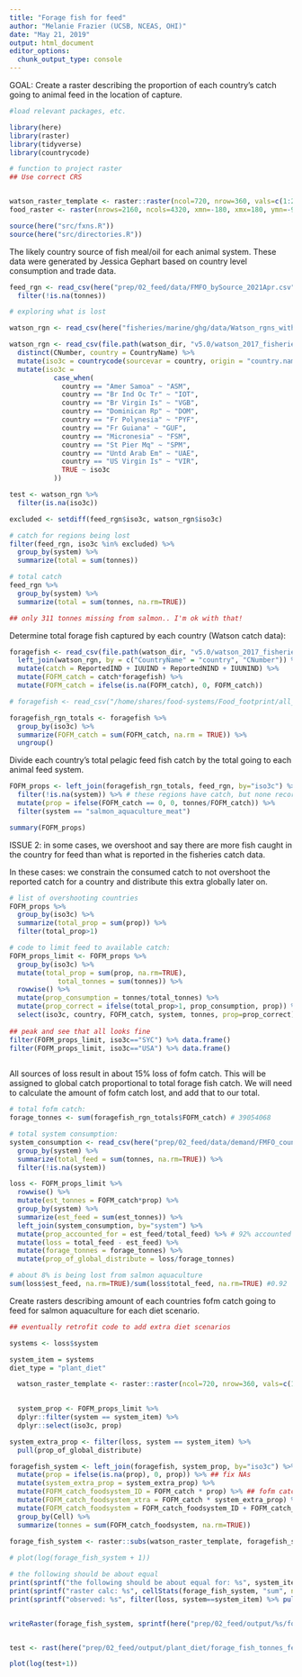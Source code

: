 ```yaml
---
title: "Forage fish for feed"
author: "Melanie Frazier (UCSB, NCEAS, OHI)"
date: "May 21, 2019"
output: html_document
editor_options: 
  chunk_output_type: console
---
```


GOAL: Create a raster describing the proportion of each country's catch going to animal feed in the location of capture.

```r
#load relevant packages, etc.

library(here)
library(raster)
library(tidyverse)
library(countrycode)

# function to project raster
## Use correct CRS


watson_raster_template <- raster::raster(ncol=720, nrow=360, vals=c(1:259200))
food_raster <- raster(nrows=2160, ncols=4320, xmn=-180, xmx=180, ymn=-90, ymx=90)

source(here("src/fxns.R"))
source(here("src/directories.R"))

```


The likely country source of fish meal/oil for each animal system. These data were generated by Jessica Gephart based on country level consumption and trade data. 

```r

feed_rgn <- read_csv(here("prep/02_feed/data/FMFO_bySource_2021Apr.csv")) %>%
  filter(!is.na(tonnes))

```


```r
# exploring what is lost

watson_rgn <- read_csv(here("fisheries/marine/ghg/data/Watson_rgns_with_iso3c.csv"))

watson_rgn <- read_csv(file.path(watson_dir, "v5.0/watson_2017_fisheries_catch_w_cat.csv")) %>%
  distinct(CNumber, country = CountryName) %>%
  mutate(iso3c = countrycode(sourcevar = country, origin = "country.name", destination = "iso3c")) %>%
  mutate(iso3c = 
           case_when(
             country == "Amer Samoa" ~ "ASM", 
             country == "Br Ind Oc Tr" ~ "IOT", 
             country == "Br Virgin Is" ~ "VGB", 
             country == "Dominican Rp" ~ "DOM",
             country == "Fr Polynesia" ~ "PYF", 
             country == "Fr Guiana" ~ "GUF", 
             country == "Micronesia" ~ "FSM", 
             country == "St Pier Mq" ~ "SPM", 
             country == "Untd Arab Em" ~ "UAE", 
             country == "US Virgin Is" ~ "VIR", 
             TRUE ~ iso3c
           ))

test <- watson_rgn %>%
  filter(is.na(iso3c))

excluded <- setdiff(feed_rgn$iso3c, watson_rgn$iso3c)

# catch for regions being lost
filter(feed_rgn, iso3c %in% excluded) %>%
  group_by(system) %>%
  summarize(total = sum(tonnes))

# total catch
feed_rgn %>%
  group_by(system) %>%
  summarize(total = sum(tonnes, na.rm=TRUE))

## only 311 tonnes missing from salmon.. I'm ok with that! 
```


Determine total forage fish captured by each country (Watson catch data):
```r

foragefish <- read_csv(file.path(watson_dir, "v5.0/watson_2017_fisheries_catch_w_cat.csv")) %>% 
  left_join(watson_rgn, by = c("CountryName" = "country", "CNumber")) %>%
  mutate(catch = ReportedIND + IUUIND + ReportedNIND + IUUNIND) %>%
  mutate(FOFM_catch = catch*foragefish) %>%
  mutate(FOFM_catch = ifelse(is.na(FOFM_catch), 0, FOFM_catch)) 

# foragefish <- read_csv("/home/shares/food-systems/Food_footprint/all_food_systems/dataprep/fisheries/marine/ghg/watson_v5_emissions/full_watson_catch_data_2017.csv")

foragefish_rgn_totals <- foragefish %>%
  group_by(iso3c) %>%
  summarize(FOFM_catch = sum(FOFM_catch, na.rm = TRUE)) %>%
  ungroup()

```

Divide each country's total pelagic feed fish catch by the total going to each animal feed system.

```r

FOFM_props <- left_join(foragefish_rgn_totals, feed_rgn, by="iso3c") %>%
  filter(!is.na(system)) %>% # these regions have catch, but none recorded going to a system
  mutate(prop = ifelse(FOFM_catch == 0, 0, tonnes/FOFM_catch)) %>%
  filter(system == "salmon_aquaculture_meat")

summary(FOFM_props)  

```

ISSUE 2: in some cases, we overshoot and say there are more fish caught in the country for feed than what is reported in the fisheries catch data.  

In these cases: we constrain the consumed catch to not overshoot the reported catch for a country and distribute this extra globally later on.

```r

# list of overshooting countries
FOFM_props %>%
  group_by(iso3c) %>%
  summarize(total_prop = sum(prop)) %>% 
  filter(total_prop>1)

# code to limit feed to available catch:
FOFM_props_limit <- FOFM_props %>%
  group_by(iso3c) %>%
  mutate(total_prop = sum(prop, na.rm=TRUE),
            total_tonnes = sum(tonnes)) %>%
  rowwise() %>%
  mutate(prop_consumption = tonnes/total_tonnes) %>%
  mutate(prop_correct = ifelse(total_prop>1, prop_consumption, prop)) %>%
  select(iso3c, country, FOFM_catch, system, tonnes, prop=prop_correct)
  
## peak and see that all looks fine
filter(FOFM_props_limit, iso3c=="SYC") %>% data.frame()
filter(FOFM_props_limit, iso3c=="USA") %>% data.frame()
  
```

All sources of loss result in about 15% loss of fofm catch.  This will be assigned to global catch proportional to total forage fish catch. We will need to calculate the amount of fofm catch lost, and add that to our total. 

```r

# total fofm catch:
forage_tonnes <- sum(foragefish_rgn_totals$FOFM_catch) # 39054068 

# total system consumption:
system_consumption <- read_csv(here("prep/02_feed/data/demand/FMFO_country_data.csv")) %>%
  group_by(system) %>%
  summarize(total_feed = sum(tonnes, na.rm=TRUE)) %>%
  filter(!is.na(system))

loss <- FOFM_props_limit %>%
  rowwise() %>%
  mutate(est_tonnes = FOFM_catch*prop) %>%
  group_by(system) %>%
  summarize(est_feed = sum(est_tonnes)) %>%
  left_join(system_consumption, by="system") %>%
  mutate(prop_accounted_for = est_feed/total_feed) %>% # 92% accounted for 
  mutate(loss = total_feed - est_feed) %>%
  mutate(forage_tonnes = forage_tonnes) %>%
  mutate(prop_of_global_distribute = loss/forage_tonnes)

# about 8% is being lost from salmon aquaculture
sum(loss$est_feed, na.rm=TRUE)/sum(loss$total_feed, na.rm=TRUE) #0.92

```

Create rasters describing amount of each countries fofm catch going to feed for salmon aquaculture for each diet scenario.

```r

## eventually retrofit code to add extra diet scenarios

systems <- loss$system

system_item = systems
diet_type = "plant_diet"

  watson_raster_template <- raster::raster(ncol=720, nrow=360, vals=c(1:259200))

  
  system_prop <- FOFM_props_limit %>%
  dplyr::filter(system == system_item) %>%
  dplyr::select(iso3c, prop)

system_extra_prop <- filter(loss, system == system_item) %>%
  pull(prop_of_global_distribute)

foragefish_system <- left_join(foragefish, system_prop, by="iso3c") %>%
  mutate(prop = ifelse(is.na(prop), 0, prop)) %>% ## fix NAs
  mutate(system_extra_prop = system_extra_prop) %>%
  mutate(FOFM_catch_foodsystem_ID = FOFM_catch * prop) %>% ## fofm catch to feed
  mutate(FOFM_catch_foodsystem_xtra = FOFM_catch * system_extra_prop) %>% ## fofm catch to feed that is missing
  mutate(FOFM_catch_foodsystem = FOFM_catch_foodsystem_ID + FOFM_catch_foodsystem_xtra) %>% ## add that together
  group_by(Cell) %>%
  summarize(tonnes = sum(FOFM_catch_foodsystem, na.rm=TRUE))
  
forage_fish_system <- raster::subs(watson_raster_template, foragefish_system, by = "Cell", which = "tonnes", subsWithNA=TRUE)

# plot(log(forage_fish_system + 1))

# the following should be about equal
print(sprintf("the following should be about equal for: %s", system_item))
print(sprintf("raster calc: %s", cellStats(forage_fish_system, "sum", na.rm=TRUE))) 
print(sprintf("observed: %s", filter(loss, system==system_item) %>% pull(total_feed)))


writeRaster(forage_fish_system, sprintf(here("prep/02_feed/output/%s/forage_fish_tonnes_feed_%s.tif"), diet_type, diet_type) , overwrite=TRUE)


test <- rast(here("prep/02_feed/output/plant_diet/forage_fish_tonnes_feed_plant_diet.tif"))

plot(log(test+1))
```
